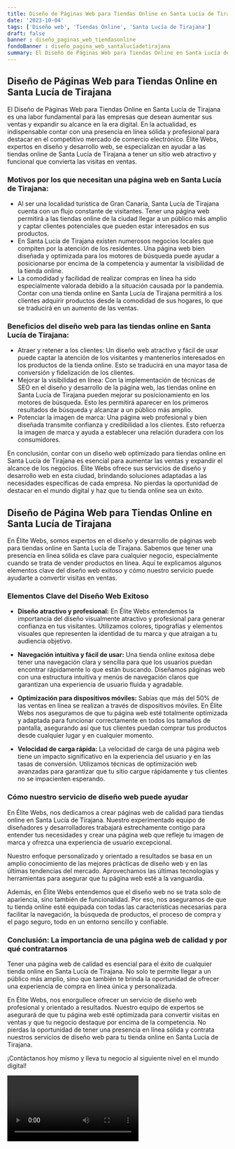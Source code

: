 ```yaml
---
title: Diseño de Páginas Web para Tiendas Online en Santa Lucía de Tirajana
date: '2023-10-04'
tags: ['Diseño web', 'Tiendas Online', 'Santa Lucía de Tirajana']
draft: false
banner : diseño_paginas_web_tiendasonline
fondoBanner : diseño_pagina_web_santalucíadetirajana
summary: El Diseño de Páginas Web para Tiendas Online en Santa Lucía de Tirajana es una labor fundamental para las empresas que desean aumentar sus ventas y expandir su alcance en la era digital. En la actualidad, es indispensable contar con una presencia en línea sólida y profesional para destacar en el competitivo mercado de comercio electrónico. Élite Webs, expertos en diseño y desarrollo web, se especializan en ayudar a las tiendas online de Santa Lucía de Tirajana a tener un sitio web atractivo y funcional que convierta las visitas en ventas.
---
```


## Diseño de Páginas Web para Tiendas Online en Santa Lucía de Tirajana

El Diseño de Páginas Web para Tiendas Online en Santa Lucía de Tirajana es una labor fundamental para las empresas que desean aumentar sus ventas y expandir su alcance en la era digital. En la actualidad, es indispensable contar con una presencia en línea sólida y profesional para destacar en el competitivo mercado de comercio electrónico. Élite Webs, expertos en diseño y desarrollo web, se especializan en ayudar a las tiendas online de Santa Lucía de Tirajana a tener un sitio web atractivo y funcional que convierta las visitas en ventas.

### Motivos por los que necesitan una página web en Santa Lucía de Tirajana:

- Al ser una localidad turística de Gran Canaria, Santa Lucía de Tirajana cuenta con un flujo constante de visitantes. Tener una página web permitirá a las tiendas online de la ciudad llegar a un público más amplio y captar clientes potenciales que pueden estar interesados en sus productos.
- En Santa Lucía de Tirajana existen numerosos negocios locales que compiten por la atención de los residentes. Una página web bien diseñada y optimizada para los motores de búsqueda puede ayudar a posicionarse por encima de la competencia y aumentar la visibilidad de la tienda online.
- La comodidad y facilidad de realizar compras en línea ha sido especialmente valorada debido a la situación causada por la pandemia. Contar con una tienda online en Santa Lucía de Tirajana permitirá a los clientes adquirir productos desde la comodidad de sus hogares, lo que se traducirá en un aumento de las ventas.

### Beneficios del diseño web para las tiendas online en Santa Lucía de Tirajana:

- Atraer y retener a los clientes: Un diseño web atractivo y fácil de usar puede captar la atención de los visitantes y mantenerlos interesados en los productos de la tienda online. Esto se traducirá en una mayor tasa de conversión y fidelización de los clientes.
- Mejorar la visibilidad en línea: Con la implementación de técnicas de SEO en el diseño y desarrollo de la página web, las tiendas online en Santa Lucía de Tirajana pueden mejorar su posicionamiento en los motores de búsqueda. Esto les permitirá aparecer en los primeros resultados de búsqueda y alcanzar a un público más amplio.
- Potenciar la imagen de marca: Una página web profesional y bien diseñada transmite confianza y credibilidad a los clientes. Esto refuerza la imagen de marca y ayuda a establecer una relación duradera con los consumidores.

En conclusión, contar con un diseño web optimizado para tiendas online en Santa Lucía de Tirajana es esencial para aumentar las ventas y expandir el alcance de los negocios. Élite Webs ofrece sus servicios de diseño y desarrollo web en esta ciudad, brindando soluciones adaptadas a las necesidades específicas de cada empresa. No pierdas la oportunidad de destacar en el mundo digital y haz que tu tienda online sea un éxito.

<GifSeo />

<Cta />

## Diseño de Página Web para Tiendas Online en Santa Lucía de Tirajana

En Élite Webs, somos expertos en el diseño y desarrollo de páginas web para tiendas online en Santa Lucía de Tirajana. Sabemos que tener una presencia en línea sólida es clave para cualquier negocio, especialmente cuando se trata de vender productos en línea. Aquí te explicamos algunos elementos clave del diseño web exitoso y cómo nuestro servicio puede ayudarte a convertir visitas en ventas.

### Elementos Clave del Diseño Web Exitoso

- **Diseño atractivo y profesional:** En Élite Webs entendemos la importancia del diseño visualmente atractivo y profesional para generar confianza en tus visitantes. Utilizamos colores, tipografías y elementos visuales que representen la identidad de tu marca y que atraigan a tu audiencia objetivo.

- **Navegación intuitiva y fácil de usar:** Una tienda online exitosa debe tener una navegación clara y sencilla para que los usuarios puedan encontrar rápidamente lo que están buscando. Diseñamos páginas web con una estructura intuitiva y menús de navegación claros que garantizan una experiencia de usuario fluida y agradable.

- **Optimización para dispositivos móviles:** Sabías que más del 50% de las ventas en línea se realizan a través de dispositivos móviles. En Élite Webs nos aseguramos de que tu página web esté totalmente optimizada y adaptada para funcionar correctamente en todos los tamaños de pantalla, asegurando así que tus clientes puedan comprar tus productos desde cualquier lugar y en cualquier momento.

- **Velocidad de carga rápida:** La velocidad de carga de una página web tiene un impacto significativo en la experiencia del usuario y en las tasas de conversión. Utilizamos técnicas de optimización web avanzadas para garantizar que tu sitio cargue rápidamente y tus clientes no se impacienten esperando.

### Cómo nuestro servicio de diseño web puede ayudar

En Élite Webs, nos dedicamos a crear páginas web de calidad para tiendas online en Santa Lucía de Tirajana. Nuestro experimentado equipo de diseñadores y desarrolladores trabajará estrechamente contigo para entender tus necesidades y crear una página web que refleje tu imagen de marca y ofrezca una experiencia de usuario excepcional.

Nuestro enfoque personalizado y orientado a resultados se basa en un amplio conocimiento de las mejores prácticas de diseño web y en las últimas tendencias del mercado. Aprovechamos las últimas tecnologías y herramientas para asegurar que tu página web esté a la vanguardia.

Además, en Élite Webs entendemos que el diseño web no se trata solo de apariencia, sino también de funcionalidad. Por eso, nos aseguramos de que tu tienda online esté equipada con todas las características necesarias para facilitar la navegación, la búsqueda de productos, el proceso de compra y el pago seguro, todo en un entorno sencillo y confiable.

### Conclusión: La importancia de una página web de calidad y por qué contratarnos

Tener una página web de calidad es esencial para el éxito de cualquier tienda online en Santa Lucía de Tirajana. No solo te permite llegar a un público más amplio, sino que también te brinda la oportunidad de ofrecer una experiencia de compra en línea única y personalizada.

En Élite Webs, nos enorgullece ofrecer un servicio de diseño web profesional y orientado a resultados. Nuestro equipo de expertos se asegurará de que tu página web esté optimizada para convertir visitas en ventas y que tu negocio destaque por encima de la competencia. No pierdas la oportunidad de tener una presencia en línea sólida y contrata nuestros servicios de diseño web para tu tienda online en Santa Lucía de Tirajana.

¡Contáctanos hoy mismo y lleva tu negocio al siguiente nivel en el mundo digital!

<Video />

<CtaBot job='Tiendas Online' city='Santa Lucía de Tirajana'/>

<Gmaps query='Santa Lucía de Tirajana+españa+maps' />